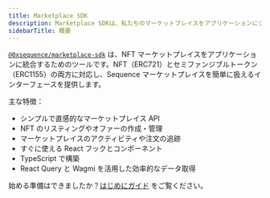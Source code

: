 ```yaml
---
title: Marketplace SDK
description: Marketplace SDKは、私たちのマーケットプレイスをアプリケーションにシームレスに統合できる包括的なツールキットです。
sidebarTitle: 概要
---
```


[`@0xsequence/marketplace-sdk`](https://www.npmjs.com/package/@0xsequence/marketplace-sdk) は、NFT マーケットプレイスをアプリケーションに統合するためのツールです。NFT（ERC721）とセミファンジブルトークン（ERC1155）の両方に対応し、Sequence マーケットプレイスを簡単に扱えるインターフェースを提供します。

主な特徴：
- シンプルで直感的なマーケットプレイス API
- NFT のリスティングやオファーの作成・管理
- マーケットプレイスのアクティビティや注文の追跡
- すぐに使える React フックとコンポーネント
- TypeScript で構築
- React Query と Wagmi を活用した効率的なデータ取得

始める準備はできましたか？[はじめにガイド](/sdk/marketplace-sdk/getting-started) をご覧ください。